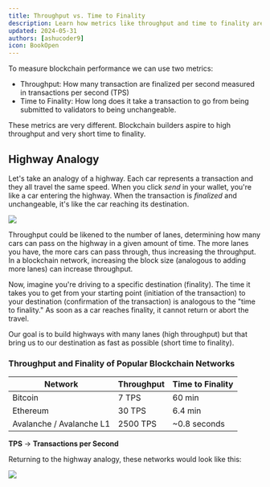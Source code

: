 ```yaml
---
title: Throughput vs. Time to Finality
description: Learn how metrics like throughput and time to finality are different.
updated: 2024-05-31
authors: [ashucoder9]
icon: BookOpen
---
```



To measure <GlossaryTerm>blockchain</GlossaryTerm> performance we can use two metrics:

- Throughput: How many transaction are finalized per second measured in transactions per second (TPS)
- Time to Finality: How long does it take a transaction to go from being submitted to validators to being unchangeable. 

These metrics are very different. Blockchain builders aspire to high throughput and very short time to finality.

## Highway Analogy

Let's take an analogy of a highway. Each car represents a transaction and they all travel the same speed. When you click *send* in your wallet, you're like a car entering the highway. When the transaction is *finalized* and unchangeable, it's like the car reaching its destination.

![](/course-images/avalanche-fundamentals/9.png)

Throughput could be likened to the number of lanes, determining how many cars can pass on the highway in a given amount of time. The more lanes you have, the more cars can pass through, thus increasing the throughput. In a blockchain network, increasing the block size (analogous to adding more lanes) can increase throughput.

Now, imagine you're driving to a specific destination (finality). The time it takes you to get from your starting point (initiation of the transaction) to your destination (confirmation of the transaction) is analogous to the "time to finality." As soon as a car reaches finality, it cannot return or abort the travel.

Our goal is to build highways with many lanes (high throughput) but that bring us to our destination as fast as possible (short time to finality).

### Throughput and Finality of Popular Blockchain Networks

|Network|Throughput|Time to Finality|
|---|---|---|
|Bitcoin|7 TPS|60 min|
|Ethereum|30 TPS|6.4 min|
|Avalanche / <GlossaryTerm>Avalanche L1</GlossaryTerm>|2500 TPS|~0.8 seconds|

**TPS** &rarr; **Transactions per Second**

Returning to the highway analogy, these networks would look like this:

![](/course-images/avalanche-fundamentals/10.png)


